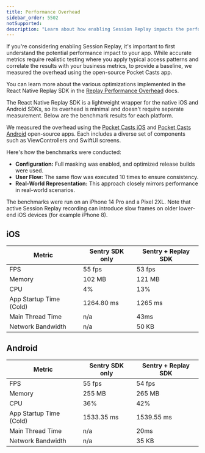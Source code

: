 ```yaml
---
title: Performance Overhead
sidebar_order: 5502
notSupported:
description: "Learn about how enabling Session Replay impacts the performance of your application."
---
```


If you're considering enabling Session Replay, it's important to first understand the potential performance impact to your app. While accurate metrics require realistic testing where you apply typical access patterns and correlate the results with your business metrics, to provide a baseline, we measured the overhead using the open-source Pocket Casts app.

You can learn more about the various optimizations implemented in the React Native Replay SDK in the [Replay Performance Overhead](/product/explore/session-replay/mobile/performance-overhead/) docs.

The React Native Replay SDK is a lightweight wrapper for the native iOS and Android SDKs, so its overhead is minimal and doesn't require separate measurement. Below are the benchmark results for each platform.

We measured the overhead using the [Pocket Casts iOS](https://github.com/Automattic/pocket-casts-ios) and [Pocket Casts Android](https://github.com/Automattic/pocket-casts-android) open-source apps. Each includes a diverse set of components such as ViewControllers and SwiftUI screens.

Here's how the benchmarks were conducted:

- **Configuration:** Full masking was enabled, and optimized release builds were used.
- **User Flow:** The same flow was executed 10 times to ensure consistency.
- **Real-World Representation:** This approach closely mirrors performance in real-world scenarios.

The benchmarks were run on an iPhone 14 Pro and a Pixel 2XL. Note that active Session Replay recording can introduce slow frames on older lower-end iOS devices (for example iPhone 8).

## iOS

| Metric                           | Sentry SDK only | Sentry + Replay SDK |
| -------------------------------- | --------------- | ------------------- |
| FPS                              | 55 fps          | 53 fps              |
| Memory                           | 102 MB          | 121 MB              |
| CPU                              | 4%              | 13%                 |
| App Startup Time (Cold)          | 1264.80 ms      | 1265 ms             |
| Main Thread Time                 | n/a             | 43ms                |
| Network Bandwidth                | n/a             | 50 KB               |



## Android

| Metric                           | Sentry SDK only | Sentry + Replay SDK |
| -------------------------------- | --------------- | ------------------- |
| FPS                              | 55 fps          | 54 fps              |
| Memory                           | 255 MB          | 265 MB              |
| CPU                              | 36%             | 42%                 |
| App Startup Time (Cold)          | 1533.35 ms      | 1539.55 ms          |
| Main Thread Time                 | n/a             | 20ms                |
| Network Bandwidth                | n/a             | 35 KB               |
